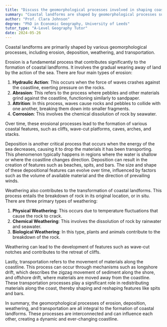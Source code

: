 ```yaml
---
title: "Discuss the geomorphological processes involved in shaping coastal landforms"
summary: "Coastal landforms are shaped by geomorphological processes such as erosion, deposition, weathering, and transportation."
author: "Prof. Clara Johnson"
degree: "PhD in Economic Geography, University of Leeds"
tutor_type: "A-Level Geography Tutor"
date: 2024-05-26
---
```


Coastal landforms are primarily shaped by various geomorphological processes, including erosion, deposition, weathering, and transportation.

Erosion is a fundamental process that contributes significantly to the formation of coastal landforms. It involves the gradual wearing away of land by the action of the sea. There are four main types of erosion: 

1. **Hydraulic Action**: This occurs when the force of waves crashes against the coastline, exerting pressure on the rocks.
2. **Abrasion**: This refers to the process where pebbles and other materials grind against the coastline, functioning similarly to sandpaper.
3. **Attrition**: In this process, waves cause rocks and pebbles to collide with one another, breaking them down into smaller fragments.
4. **Corrosion**: This involves the chemical dissolution of rock by seawater.

Over time, these erosional processes lead to the formation of various coastal features, such as cliffs, wave-cut platforms, caves, arches, and stacks.

Deposition is another critical process that occurs when the energy of the sea decreases, causing it to drop the materials it has been transporting. This phenomenon typically happens in regions where the water is shallow or where the coastline changes direction. Deposition can result in the creation of features such as beaches, spits, and bars. The size and shape of these depositional features can evolve over time, influenced by factors such as the volume of available material and the direction of prevailing winds.

Weathering also contributes to the transformation of coastal landforms. This process entails the breakdown of rock in its original location, or in situ. There are three primary types of weathering: 

1. **Physical Weathering**: This occurs due to temperature fluctuations that cause the rock to crack.
2. **Chemical Weathering**: This involves the dissolution of rock by rainwater and seawater.
3. **Biological Weathering**: In this type, plants and animals contribute to the breakdown of the rock.

Weathering can lead to the development of features such as wave-cut notches and contributes to the retreat of cliffs.

Lastly, transportation refers to the movement of materials along the coastline. This process can occur through mechanisms such as longshore drift, which describes the zigzag movement of sediment along the shore, and offshore drift, where materials are moved away from the coastline. These transportation processes play a significant role in redistributing materials along the coast, thereby shaping and reshaping features like spits and bars.

In summary, the geomorphological processes of erosion, deposition, weathering, and transportation are all integral to the formation of coastal landforms. These processes are interconnected and can influence each other, creating a dynamic and ever-changing coastline.
    